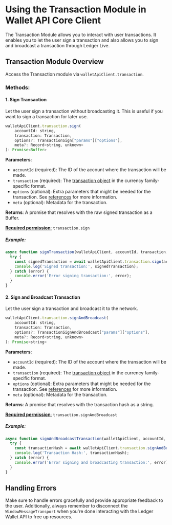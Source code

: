 # Using the Transaction Module in Wallet API Core Client

The Transaction Module allows you to interact with user transactions. It enables you to let the user sign a transaction and also allows you to sign and broadcast a transaction through Ledger Live.

## Transaction Module Overview

Access the Transaction module via `walletApiClient.transaction`.

### Methods:

#### 1. Sign Transaction

Let the user sign a transaction without broadcasting it. This is useful if you want to sign a transaction for later use.

```javascript
walletApiClient.transaction.sign(
    accountId: string,
    transaction: Transaction,
    options?: TransactionSign["params"]["options"],
    meta?: Record<string, unknown>
): Promise<Buffer>
```

**Parameters**:
- `accountId` (required): The ID of the account where the transaction will be made.
- `transaction` (required): The [transaction object](../../appendix/transaction) in the currency family-specific format.
- `options` (optional): Extra parameters that might be needed for the transaction. See [references](../../appendix/transaction#transactionsign-type) for more information.
- `meta` (optional): Metadata for the transaction.

**Returns**: A promise that resolves with the raw signed transaction as a Buffer.

[**Required permission**:](https://developers.ledger.com/docs/discover/wallet-api/appendix/manifest#permissions)
 `transaction.sign`

##### Example:

```javascript
async function signTransaction(walletApiClient, accountId, transaction, options, meta) {
  try {
    const signedTransaction = await walletApiClient.transaction.sign(accountId, transaction, options, meta);
    console.log('Signed transaction:', signedTransaction);
  } catch (error) {
    console.error('Error signing transaction:', error);
  }
}
```

#### 2. Sign and Broadcast Transaction

Let the user sign a transaction and broadcast it to the network.

```javascript
walletApiClient.transaction.signAndBroadcast(
    accountId: string,
    transaction: Transaction,
    options?: TransactionSignAndBroadcast["params"]["options"],
    meta?: Record<string, unknown>
): Promise<string>
```

**Parameters**:
- `accountId` (required): The ID of the account where the transaction will be made.
- `transaction` (required): The [transaction object](../../appendix/transaction) in the currency family-specific format.
- `options` (optional): Extra parameters that might be needed for the transaction. See [references](../../appendix/transaction#transactionsignandbroadcast-type) for more information.
- `meta` (optional): Metadata for the transaction.

**Returns**: A promise that resolves with the transaction hash as a string.

[**Required permission**:](https://developers.ledger.com/docs/discover/wallet-api/appendix/manifest#permissions)
  `transaction.signAndBroadcast`

##### Example:

```javascript
async function signAndBroadcastTransaction(walletApiClient, accountId, transaction, options, meta) {
  try {
    const transactionHash = await walletApiClient.transaction.signAndBroadcast(accountId, transaction, options, meta);
    console.log('Transaction Hash:', transactionHash);
  } catch (error) {
    console.error('Error signing and broadcasting transaction:', error);
  }
}
```

## Handling Errors

Make sure to handle errors gracefully and provide appropriate feedback to the user. Additionally, always remember to disconnect the `WindowMessageTransport` when you're done interacting with the Ledger Wallet API to free up resources.